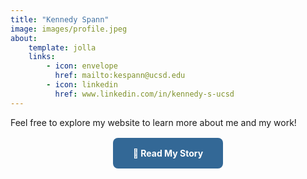 ```yaml
---
title: "Kennedy Spann"
image: images/profile.jpeg
about:
    template: jolla
    links:
        - icon: envelope
          href: mailto:kespann@ucsd.edu
        - icon: linkedin
          href: www.linkedin.com/in/kennedy-s-ucsd
---
```


Feel free to explore my website to learn more about me and my work!


<div style="text-align: center; margin-top: 2rem;">
  <a href="mystory.qmd" style="padding: 1rem 2rem; background-color: #336896; color: white; text-decoration: none; border-radius: 8px; font-weight: bold;">
    📖 Read My Story
  </a>
</div>
